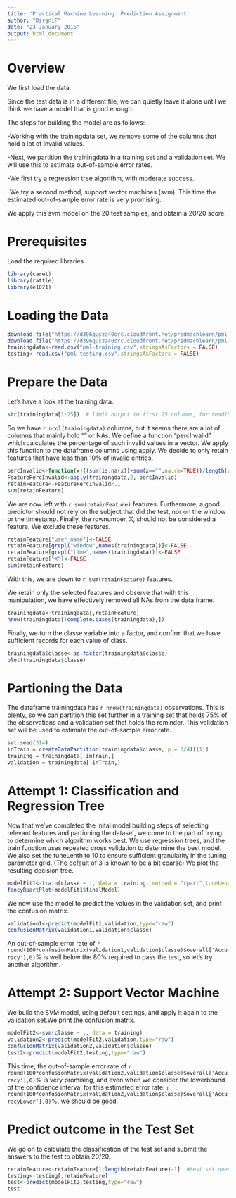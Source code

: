 ```yaml
---
title: 'Practical Machine Learning: Prediction Assignment'
author: "DirgniF"
date: "23 January 2016"
output: html_document
---
```


# Overview
We first load the data.

Since the test data is in a different file, we can quietly leave it alone until we think we have a model that is good enough.

The steps for building the model are as follows:

-Working with the trainingdata set, we remove some of the columns that hold a lot of invalid values.

-Next, we partition the trainingdata in a training set and a validation set. We will use this to estimate out-of-sample error rates.

-We first try a regression tree algorithm, with moderate success.

-We try a second method, support vector machines (svm). This time the estimated out-of-sample error rate is very promising.

We apply this svm model on the 20 test samples, and obtain a 20/20 score.

# Prerequisites
Load the required libraries
```r
library(caret)
library(rattle)
library(e1071)
```

# Loading the Data

```r
download.file("https://d396qusza40orc.cloudfront.net/predmachlearn/pml-training.csv", "pml-training.csv")
download.file("https://d396qusza40orc.cloudfront.net/predmachlearn/pml-testing.csv", "pml-testing.csv")
trainingdata<-read.csv("pml-training.csv",stringsAsFactors = FALSE)
testing<-read.csv("pml-testing.csv",stringsAsFactors = FALSE)
```

# Prepare the Data
Let's have a look at the training data.
```r
str(trainingdata[1:25])  # limit output to first 25 columns, for readibility of this document)
```
So we have `r ncol(trainingdata)` columns, but it seems there are a lot of columns that mainly hold "" or NAs.
We define a function "percInvalid" which calculates the percentage of such invalid values in a vector.
We apply this function to the dataframe columns using apply.
We decide to only retain features that have less than 10% of invalid entries.
```r
percInvalid<-function(x){(sum(is.na(x))+sum(x=="",na.rm=TRUE))/length(x)}
FeaturePercInvalid<-apply(trainingdata,2, percInvalid)
retainFeature<-FeaturePercInvalid<.1
sum(retainFeature)
```
We are now left with `r sum(retainFeature)` features.
Furthermore, a good predictor should not rely on the subject that did the test, nor on the window or the timestamp. Finally, the rownumber, X, should not be considered a feature. We exclude these features.
```r
retainFeature["user_name"]<-FALSE
retainFeature[grepl("window",names(trainingdata))]<-FALSE
retainFeature[grepl("time",names(trainingdata))]<-FALSE
retainFeature["X"]<-FALSE
sum(retainFeature)
```
With this, we are down to `r sum(retainFeature)` features.


We retain only the selected features and observe that with this manipulation, we have effectively removed all NAs from the data frame.
```r
trainingdata<-trainingdata[,retainFeature]
nrow(trainingdata[!complete.cases(trainingdata),])
```

Finally, we turn the classe variable into a factor, and confirm that we have sufficient records for each value of class.
```r
trainingdata$classe<-as.factor(trainingdata$classe)
plot(trainingdata$classe)
```

# Partioning the Data
The dataframe trainingdata has `r nrow(trainingdata)` observations. This is plenty, so we can partition this set further in a training set that holds 75% of the observations and a validation set that holds the reminder. This validation set will be used to estimate the out-of-sample error rate.
```r
set.seed(314)
inTrain = createDataPartition(trainingdata$classe, p = 3/4)[[1]]
training = trainingdata[ inTrain,]
validation = trainingdata[-inTrain,]
```

# Attempt 1: Classification and Regression Tree
Now that we've completed the inital model building steps of selecting relevant features and partioning the dataset, we come to the part of trying to determine which algorithm works best.
We use regression trees, and the train function uses repeated cross validation to determine the best model. We also set the tuneLenth to 10 to ensure sufficient granularity in the tuning parameter grid. (The default of 3 is known to be a bit coarse)
We plot the resulting decision tree.
```r
modelFit1<-train(classe ~ ., data = training, method = "rpart",tuneLength = 10,trControl=trainControl(method = "repeatedcv"))
fancyRpartPlot(modelFit1$finalModel)
```

We now use the model to predict the values in the validation set, and print the confusion matrix.
```r
validation1<-predict(modelFit1,validation,type="raw")
confusionMatrix(validation1,validation$classe)
```

An out-of-sample error rate of `r round(100*confusionMatrix(validation1,validation$classe)$overall['Accuracy'],0)`% is well below the 80% required to pass the test, so let's try another algorithm.

# Attempt 2: Support Vector Machine
We build the SVM model, using default settings, and apply it again to the validation set.We print the confusion matrix.

```r
modelFit2<-svm(classe ~ ., data = training)
validation2<-predict(modelFit2,validation,type="raw")
confusionMatrix(validation2,validation$classe)
test2<-predict(modelFit2,testing,type="raw")
```

This time, the out-of-sample error rate of `r round(100*confusionMatrix(validation2,validation$classe)$overall['Accuracy'],0)`% is very promising, and even when we consider the lowerbound of the confidence interval for this estimated error rate: `r round(100*confusionMatrix(validation2,validation$classe)$overall['AccuracyLower'],0)`%, we should be good. 

# Predict outcome in the Test Set
We go on to calculate the classification of the test set and submit the answers to the test to obtain 20/20.
```r
retainFeature<-retainFeature[1:length(retainFeature)-1]  #test set does not have a "classe" column
testing<-testing[,retainFeature]
test<-predict(modelFit2,testing,type="raw")
test
```